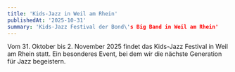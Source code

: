 ```yaml
---
title: 'Kids-Jazz in Weil am Rhein'
publishedAt: '2025-10-31'
summary: 'Kids-Jazz Festival der Bond\'s Big Band in Weil am Rhein'
---
```


Vom 31. Oktober bis 2. November 2025 findet das Kids-Jazz Festival in Weil am Rhein statt. Ein besonderes Event, bei dem wir die nächste Generation für Jazz begeistern. 
